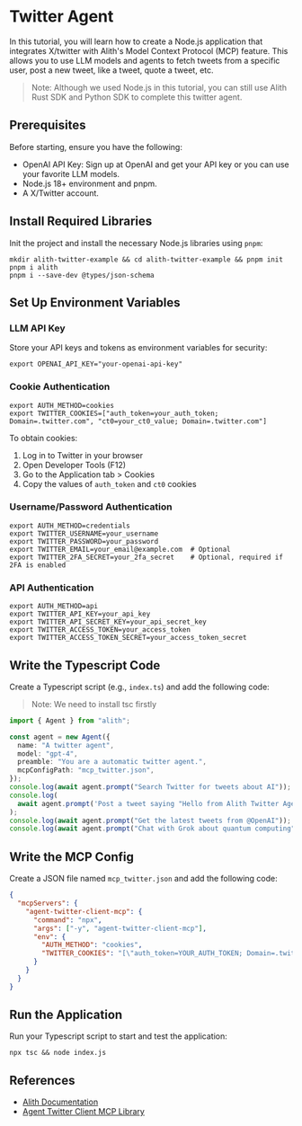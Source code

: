
# Twitter Agent

In this tutorial, you will learn how to create a Node.js application that integrates X/twitter with
Alith's Model Context Protocol (MCP) feature. This allows you to use LLM models and agents to fetch
tweets from a specific user, post a new tweet, like a tweet, quote a tweet, etc.

> Note: Although we used Node.js in this tutorial, you can still use
> Alith Rust SDK and Python SDK to complete this twitter agent.

## Prerequisites

Before starting, ensure you have the following:

- OpenAI API Key: Sign up at OpenAI and get your API key or you can use your favorite LLM models.
- Node.js 18+ environment and pnpm.
- A X/Twitter account.

<Steps>

## Install Required Libraries

Init the project and install the necessary Node.js libraries using `pnpm`:

```shell
mkdir alith-twitter-example && cd alith-twitter-example && pnpm init
pnpm i alith
pnpm i --save-dev @types/json-schema
```

## Set Up Environment Variables

### LLM API Key

Store your API keys and tokens as environment variables for security:

```shell
export OPENAI_API_KEY="your-openai-api-key"
```

### Cookie Authentication

```shell
export AUTH_METHOD=cookies
export TWITTER_COOKIES=["auth_token=your_auth_token; Domain=.twitter.com", "ct0=your_ct0_value; Domain=.twitter.com"]
```

To obtain cookies:

1. Log in to Twitter in your browser
2. Open Developer Tools (F12)
3. Go to the Application tab > Cookies
4. Copy the values of `auth_token` and `ct0` cookies

### Username/Password Authentication

```shell
export AUTH_METHOD=credentials
export TWITTER_USERNAME=your_username
export TWITTER_PASSWORD=your_password
export TWITTER_EMAIL=your_email@example.com  # Optional
export TWITTER_2FA_SECRET=your_2fa_secret    # Optional, required if 2FA is enabled
```

### API Authentication

```shell
export AUTH_METHOD=api
export TWITTER_API_KEY=your_api_key
export TWITTER_API_SECRET_KEY=your_api_secret_key
export TWITTER_ACCESS_TOKEN=your_access_token
export TWITTER_ACCESS_TOKEN_SECRET=your_access_token_secret
```

## Write the Typescript Code

Create a Typescript script (e.g., `index.ts`) and add the following code:

> Note: We need to install tsc firstly

```typescript
import { Agent } from "alith";

const agent = new Agent({
  name: "A twitter agent",
  model: "gpt-4",
  preamble: "You are a automatic twitter agent.",
  mcpConfigPath: "mcp_twitter.json",
});
console.log(await agent.prompt("Search Twitter for tweets about AI"));
console.log(
  await agent.prompt('Post a tweet saying "Hello from Alith Twitter Agent!"'),
);
console.log(await agent.prompt("Get the latest tweets from @OpenAI"));
console.log(await agent.prompt("Chat with Grok about quantum computing"));
```

## Write the MCP Config

Create a JSON file named `mcp_twitter.json` and add the following code:

```json
{
  "mcpServers": {
    "agent-twitter-client-mcp": {
      "command": "npx",
      "args": ["-y", "agent-twitter-client-mcp"],
      "env": {
        "AUTH_METHOD": "cookies",
        "TWITTER_COOKIES": "[\"auth_token=YOUR_AUTH_TOKEN; Domain=.twitter.com\", \"ct0=YOUR_CT0_VALUE; Domain=.twitter.com\", \"twid=u%3DYOUR_USER_ID; Domain=.twitter.com\"]"
      }
    }
  }
}
```

## Run the Application

Run your Typescript script to start and test the application:

```shell
npx tsc && node index.js
```

</Steps>

## References

- [Alith Documentation](https://alith.lazai.network/docs)
- [Agent Twitter Client MCP Library](https://github.com/ryanmac/agent-twitter-client-mcp)
